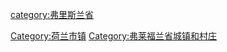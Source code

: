 {{noteTA
|1=zh-hans:弗里斯兰;zh-hant:弗里斯蘭;zh-tw:菲士蘭;zh-hk:菲士蘭;zh-mo:菲士蘭;
}}
[[category:弗里斯兰省|category:弗里斯兰省]]
<br />
[[Category:荷兰市镇|Category:荷兰市镇]]
[[Category:弗莱福兰省城镇和村庄|Category:弗莱福兰省城镇和村庄]]